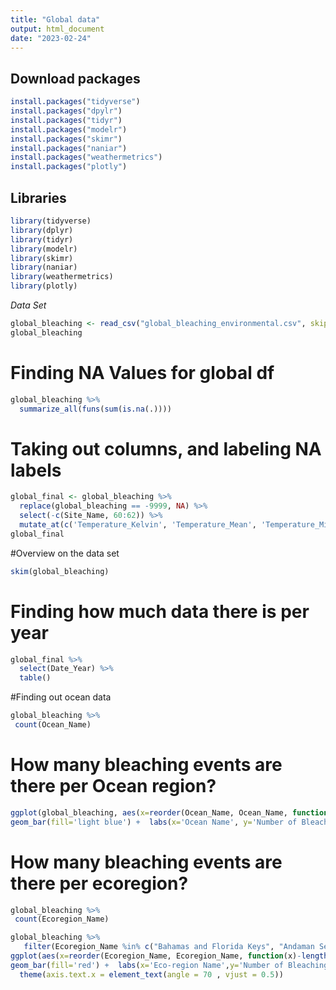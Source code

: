 ---
title: "Global data"
output: html_document
date: "2023-02-24"
---

## Download packages
```{r}
install.packages("tidyverse")
install.packages("dpylr")
install.packages("tidyr")
install.packages("modelr")
install.packages("skimr")
install.packages("naniar")
install.packages("weathermetrics")
install.packages("plotly")
```


## Libraries
```{r, message = FALSE}
library(tidyverse)
library(dplyr)
library(tidyr)
library(modelr) 
library(skimr)
library(naniar)
library(weathermetrics)
library(plotly)
```




_Data Set_
```{r}
global_bleaching <- read_csv("global_bleaching_environmental.csv", skip =6) # Uploading the third data set into R
global_bleaching
```

# Finding NA Values for global df
```{r}
global_bleaching %>% 
  summarize_all(funs(sum(is.na(.))))
```

# Taking out columns, and labeling NA labels


```{r}
global_final <- global_bleaching %>% 
  replace(global_bleaching == -9999, NA) %>% 
  select(-c(Site_Name, 60:62)) %>% 
  mutate_at(c('Temperature_Kelvin', 'Temperature_Mean', 'Temperature_Minimum', 'Temperature_Maximum'),kelvin.to.fahrenheit)
global_final
```
#Overview on the data set
```{r}
skim(global_bleaching)
```

# Finding how much data there is per year
```{r}
global_final %>% 
  select(Date_Year) %>% 
  table()
```


#Finding out ocean data
```{r}
global_bleaching %>% 
 count(Ocean_Name)
```


# How many bleaching events are there per Ocean region?
```{r}
ggplot(global_bleaching, aes(x=reorder(Ocean_Name, Ocean_Name, function(x)-length(x)))) +
geom_bar(fill='light blue') +  labs(x='Ocean Name', y='Number of Bleaching Events', title= 'Number of Bleaching events per Ocean Region')
```


# How many bleaching events are there per ecoregion?
```{r}
global_bleaching %>% 
 count(Ecoregion_Name)
```

```{r}
global_bleaching %>% 
   filter(Ecoregion_Name %in% c("Bahamas and Florida Keys", "Andaman Sea", "Belize and west Caribbean", "Hispaniola Puerto Rico and Lesser Antilles", "Society Islands French Polynesia", "North and central Red Sea", "Fiji", "Netherlands Antilles and south Caribbean", "Sulu Sea", "Central and northern Great Barrier Reef")) %>% 
ggplot(aes(x=reorder(Ecoregion_Name, Ecoregion_Name, function(x)-length(x)))) +
geom_bar(fill='red') +  labs(x='Eco-region Name',y='Number of Bleaching Events', title='Number of Bleaching Events per Eco-Region') + 
  theme(axis.text.x = element_text(angle = 70 , vjust = 0.5))
```